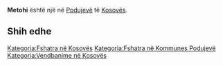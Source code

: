 {{Fshat në 
 | Emri                = Metohi
 | EmriAlt                = 
 | NAME_SHORT_FORM=      
 | NAME_GENERIC=      
 | NAME_SORT_NAME_RO=      METOHI
 | FULL_NAME_RO = Metohi
 | FULL_NAME_ND_RO=Metohi
 | SORT_NAME_RG=METOHI
 | FULL_NAME_RG=Metohi
 | FULL_NAME_ND_RG=Metohi
 | SRP_NAME_SHORT_FORM=      
 | SRP_NAME_GENERIC=      
 | SRP_NAME_SORT_NAME_RO=      
 | SRP_FULL_NAME_RO = 
 | SRP_FULL_NAME_ND_RO=
 | SRP_SORT_NAME_RG=
 | SRP_FULL_NAME_RG=
 | SRP_FULL_NAME_ND_RG=
 | Emri (Rasa dhanore) = 
 | Figura              = 
 | Shteti              = Kosovo
 | Komuna              = Podujevë
 | Kodi postar         = 
 | Sipërfaqja          = 

 | Popullsia           = 

 | Regj. i popullsisë  = 
 | Dend. e popullsisë  = 
 | Faqja zyrtare       = 
 <!--- Koordinatat ----> 
 | Gjerësia            = 43.013889
 | Gjatësia            = 21.148333
 | Lartësia            = 
}}
'''Metohi''' është një [[]] në [[Podujevë]] të [[Kosovës]].

<!-- == Gjeografia == -->
<!-- == Historia == -->
<!-- == Demografia == -->
== Shih edhe ==
{{Komuna Podujevë}}
{{Kosovo-Administrata-Cung}}

[[Kategoria:Fshatra në Kosovës]]
[[Kategoria:Fshatra në Kommunes Podujevë]]
[[Kategoria:Vendbanime në Kosovës]]
